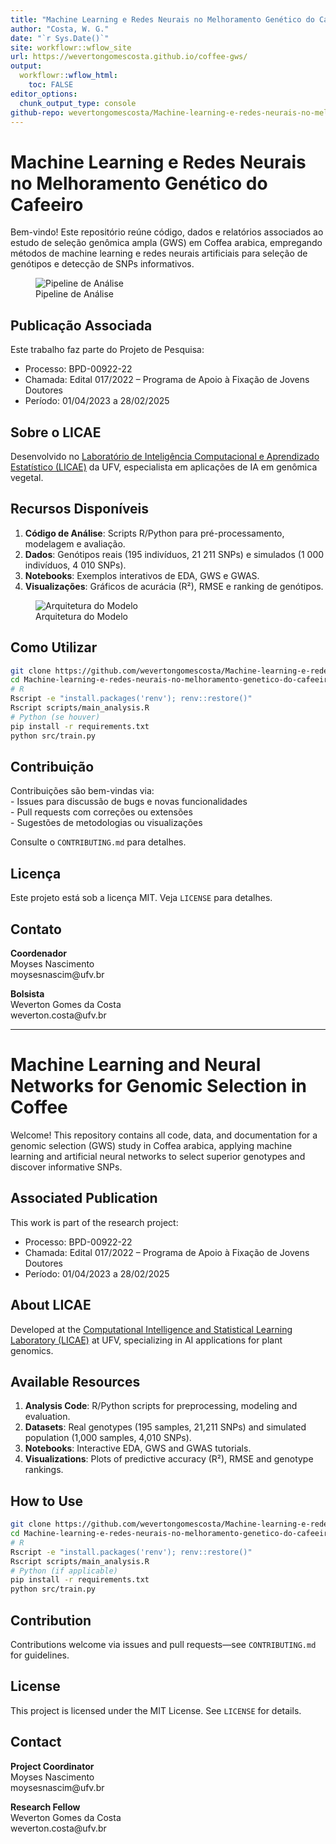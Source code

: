 ```yaml
---
title: "Machine Learning e Redes Neurais no Melhoramento Genético do Cafeeiro"
author: "Costa, W. G."
date: "`r Sys.Date()`"
site: workflowr::wflow_site
url: https://wevertongomescosta.github.io/coffee-gws/
output:
  workflowr::wflow_html:
    toc: FALSE
editor_options:
  chunk_output_type: console
github-repo: wevertongomescosta/Machine-learning-e-redes-neurais-no-melhoramento-genetico-do-cafeeiro
---
```


# Machine Learning e Redes Neurais no Melhoramento Genético do Cafeeiro

Bem-vindo! Este repositório reúne código, dados e relatórios associados ao estudo de seleção genômica ampla (GWS) em Coffea arabica, empregando métodos de machine learning e redes neurais artificiais para seleção de genótipos e detecção de SNPs informativos.

![Pipeline de Análise](images/analysis_pipeline.png)

## Publicação Associada

Este trabalho faz parte do Projeto de Pesquisa:  

- Processo: BPD-00922-22  
- Chamada: Edital 017/2022 – Programa de Apoio à Fixação de Jovens Doutores  
- Período: 01/04/2023 a 28/02/2025  

## Sobre o LICAE

Desenvolvido no [Laboratório de Inteligência Computacional e Aprendizado Estatístico (LICAE)](https://www.licae.ufv.br/) da UFV, especialista em aplicações de IA em genômica vegetal.

## Recursos Disponíveis

1. **Código de Análise**: Scripts R/Python para pré-processamento, modelagem e avaliação.  
2. **Dados**: Genótipos reais (195 indivíduos, 21 211 SNPs) e simulados (1 000 indivíduos, 4 010 SNPs).  
3. **Notebooks**: Exemplos interativos de EDA, GWS e GWAS.  
4. **Visualizações**: Gráficos de acurácia (R²), RMSE e ranking de genótipos.  

![Arquitetura do Modelo](images/model_architecture.png)

## Como Utilizar

```bash
git clone https://github.com/wevertongomescosta/Machine-learning-e-redes-neurais-no-melhoramento-genetico-do-cafeeiro.git
cd Machine-learning-e-redes-neurais-no-melhoramento-genetico-do-cafeeiro
# R
Rscript -e "install.packages('renv'); renv::restore()"
Rscript scripts/main_analysis.R
# Python (se houver)
pip install -r requirements.txt
python src/train.py
```

## Contribuição

Contribuições são bem-vindas via:  
- Issues para discussão de bugs e novas funcionalidades  
- Pull requests com correções ou extensões  
- Sugestões de metodologias ou visualizações  

Consulte o `CONTRIBUTING.md` para detalhes.

## Licença

Este projeto está sob a licença MIT. Veja `LICENSE` para detalhes.

## Contato

**Coordenador**  
Moyses Nascimento  
moysesnascim@ufv.br

**Bolsista**  
Weverton Gomes da Costa  
weverton.costa@ufv.br

---

# Machine Learning and Neural Networks for Genomic Selection in Coffee

Welcome! This repository contains all code, data, and documentation for a genomic selection (GWS) study in Coffea arabica, applying machine learning and artificial neural networks to select superior genotypes and discover informative SNPs.

## Associated Publication

This work is part of the research project: 

- Processo: BPD-00922-22  
- Chamada: Edital 017/2022 – Programa de Apoio à Fixação de Jovens Doutores  
- Período: 01/04/2023 a 28/02/2025  

## About LICAE

Developed at the [Computational Intelligence and Statistical Learning Laboratory (LICAE)](https://www.licae.ufv.br/) at UFV, specializing in AI applications for plant genomics.

## Available Resources

1. **Analysis Code**: R/Python scripts for preprocessing, modeling and evaluation.  
2. **Datasets**: Real genotypes (195 samples, 21,211 SNPs) and simulated population (1,000 samples, 4,010 SNPs).  
3. **Notebooks**: Interactive EDA, GWS and GWAS tutorials.  
4. **Visualizations**: Plots of predictive accuracy (R²), RMSE and genotype rankings.

## How to Use

```bash
git clone https://github.com/wevertongomescosta/Machine-learning-e-redes-neurais-no-melhoramento-genetico-do-cafeeiro.git
cd Machine-learning-e-redes-neurais-no-melhoramento-genetico-do-cafeeiro
# R
Rscript -e "install.packages('renv'); renv::restore()"
Rscript scripts/main_analysis.R
# Python (if applicable)
pip install -r requirements.txt
python src/train.py
```

## Contribution

Contributions welcome via issues and pull requests—see `CONTRIBUTING.md` for guidelines.

## License

This project is licensed under the MIT License. See `LICENSE` for details.

## Contact

**Project Coordinator**  
Moyses Nascimento  
moysesnascim@ufv.br

**Research Fellow**  
Weverton Gomes da Costa  
weverton.costa@ufv.br